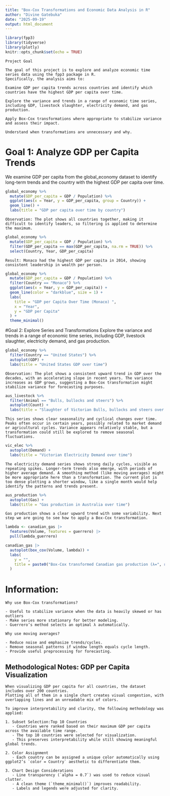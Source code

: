 ```yaml
---
title: "Box-Cox Transformations and Economic Data Analysis in R"
author: "Divine Gatebuka"
date: "2025-09-19"
output: html_document
---
```


```r
library(fpp3)
library(tidyverse)
library(plotly) 
knitr::opts_chunk$set(echo = TRUE)
```

```
Project Goal

The goal of this project is to explore and analyze economic time series data using the fpp3 package in R.
Specifically, the analysis aims to:

Examine GDP per capita trends across countries and identify which countries have the highest GDP per capita over time.

Explore the variance and trends in a range of economic time series, including GDP, livestock slaughter, electricity demand, and gas production.

Apply Box-Cox transformations where appropriate to stabilize variance and assess their impact.

Understand when transformations are unnecessary and why.
```

# Goal 1: Analyze GDP per Capita Trends
 We examine GDP per capita from the global_economy dataset to identify long-term trends and the country with the highest GDP per capita over time.

```r
global_economy %>%
  mutate(GDP_per_capita = GDP / Population) %>%
  ggplot(aes(x = Year, y = GDP_per_capita, group = Country)) +
  geom_line() +
  labs(title = "GDP per capita over time by country")
```

```
Observation: The plot shows all countries together, making it difficult to identify leaders, so filtering is applied to determine the maximum.
```

```r
global_economy %>%
  mutate(GDP_per_capita = GDP / Population) %>%
  filter(GDP_per_capita == max(GDP_per_capita, na.rm = TRUE)) %>%
  select(Country, Year, GDP_per_capita)
```
```
Result: Monaco had the highest GDP per capita in 2014, showing consistent leadership in wealth per person.
```

```r
global_economy %>%
  mutate(GDP_per_capita = GDP / Population) %>%
  filter(Country == "Monaco") %>%
  ggplot(aes(x = Year, y = GDP_per_capita)) +
  geom_line(color = "darkblue", size = 1) +
  labs(
    title = "GDP per Capita Over Time (Monaco) ",
    x = "Year",
    y = "GDP per Capita"
  ) +
  theme_minimal()
```

#Goal 2: Explore Series and Transformations
Explore the variance and trends in a range of economic time series, including GDP, livestock slaughter, electricity demand, and gas production.

```r
global_economy %>%
  filter(Country == "United States") %>%
  autoplot(GDP) +
  labs(title = "United States GDP over time")
```
```
Observation: The plot shows a consistent upward trend in GDP over the decades, with an accelerating slope in recent years. The variance increases as GDP grows, suggesting a Box-Cox transformation might stabilize variance for forecasting purposes.
```
```r
aus_livestock %>%
  filter(Animal == "Bulls, bullocks and steers") %>%
  autoplot(Count) +
  labs(title = "Slaughter of Victorian Bulls, bullocks and steers over time")
```
```
This series shows clear seasonality and cyclical changes over time. Peaks often occur in certain years, possibly related to market demand or agricultural cycles. Variance appears relatively stable, but a transformation could still be explored to remove seasonal fluctuations.
```
```r
vic_elec %>%
  autoplot(Demand) +
  labs(title = "Victorian Electricity Demand over time")
```
```
The electricity demand series shows strong daily cycles, visible as repeating spikes. Longer-term trends also emerge, with periods of higher average demand. A smoothing method (like moving averages) might be more appropriate here than a transformation. The current plot is too dense plotting a shorter window, like a single month would help identify the patterns and trends present.
```
```r
aus_production %>%
  autoplot(Gas) +
  labs(title = "Gas production in Australia over time")
```
```
Gas production shows a clear upward trend with some variability. Next step we are going to see how to apply a Box-Cox transformation.
```
```r
lambda <- canadian_gas |>
  features(Volume, features = guerrero) |>
  pull(lambda_guerrero)

canadian_gas |>
  autoplot(box_cox(Volume, lambda)) +
  labs(
    y = "",
    title = paste0("Box-Cox transformed Canadian gas production (λ=", round(lambda, 2), ")")
  )
```

# Information: 
```
Why use Box-Cox transformations?

- Useful to stabilize variance when the data is heavily skewed or has outliers
- Make series more stationary for better modeling.
- Guerrero’s method selects an optimal λ automatically.

Why use moving averages?

- Reduce noise and emphasize trends/cycles.
- Remove seasonal patterns if window length equals cycle length.
- Provide useful preprocessing for forecasting.
```

## Methodological Notes: GDP per Capita Visualization
```
When visualizing GDP per capita for all countries, the dataset includes over 200 countries.  
Plotting all of them in a single chart creates visual congestion, with overlapping lines and an unreadable mix of colors.  

To improve interpretability and clarity, the following methodology was applied:

1. Subset Selection:Top 10 Countries  
   - Countries were ranked based on their maximum GDP per capita across the available time range.  
   - The top 10 countries were selected for visualization.  
   - This preserves interpretability while still showing meaningful global trends.

2. Color Assignment  
   - Each country can be assigned a unique color automatically using ggplot2’s `color = Country` aesthetic to differentiate them.  

3. Chart Design Considerations 
   - Line transparency (`alpha = 0.7`) was used to reduce visual clutter.  
   - A clean theme (`theme_minimal()`) improves readability.  
   - Labels and legends were adjusted for clarity.  

```



